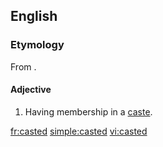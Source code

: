 ==English==

===Etymology===

From {{en-term|caste}}.

====Adjective====
{{en-adj|-}}

# Having membership in a [[caste]].

[[fr:casted]]
[[simple:casted]]
[[vi:casted]]